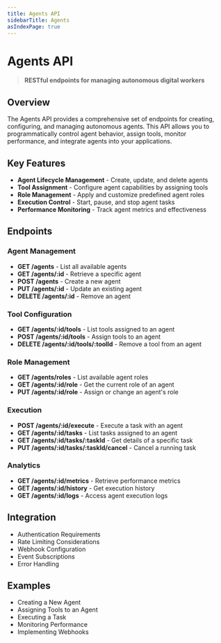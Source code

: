 ```yaml
---
title: Agents API
sidebarTitle: Agents
asIndexPage: true
---
```


# Agents API

> **RESTful endpoints for managing autonomous digital workers**

## Overview

The Agents API provides a comprehensive set of endpoints for creating, configuring, and managing autonomous agents. This API allows you to programmatically control agent behavior, assign tools, monitor performance, and integrate agents into your applications.

## Key Features

- **Agent Lifecycle Management** - Create, update, and delete agents
- **Tool Assignment** - Configure agent capabilities by assigning tools
- **Role Management** - Apply and customize predefined agent roles
- **Execution Control** - Start, pause, and stop agent tasks
- **Performance Monitoring** - Track agent metrics and effectiveness

## Endpoints

### Agent Management

- **GET /agents** - List all available agents
- **GET /agents/:id** - Retrieve a specific agent
- **POST /agents** - Create a new agent
- **PUT /agents/:id** - Update an existing agent
- **DELETE /agents/:id** - Remove an agent

### Tool Configuration

- **GET /agents/:id/tools** - List tools assigned to an agent
- **POST /agents/:id/tools** - Assign tools to an agent
- **DELETE /agents/:id/tools/:toolId** - Remove a tool from an agent

### Role Management

- **GET /agents/roles** - List available agent roles
- **GET /agents/:id/role** - Get the current role of an agent
- **PUT /agents/:id/role** - Assign or change an agent's role

### Execution

- **POST /agents/:id/execute** - Execute a task with an agent
- **GET /agents/:id/tasks** - List tasks assigned to an agent
- **GET /agents/:id/tasks/:taskId** - Get details of a specific task
- **PUT /agents/:id/tasks/:taskId/cancel** - Cancel a running task

### Analytics

- **GET /agents/:id/metrics** - Retrieve performance metrics
- **GET /agents/:id/history** - Get execution history
- **GET /agents/:id/logs** - Access agent execution logs

## Integration

- Authentication Requirements
- Rate Limiting Considerations
- Webhook Configuration
- Event Subscriptions
- Error Handling

## Examples

- Creating a New Agent
- Assigning Tools to an Agent
- Executing a Task
- Monitoring Performance
- Implementing Webhooks
